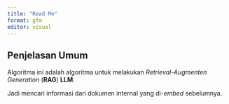 ```yaml
---
title: "Read Me"
format: gfm
editor: visual
---
```


## Penjelasan Umum

Algoritma ini adalah algoritma untuk melakukan _Retrieval-Augmenten Generation_ (__RAG__) __LLM__.

Jadi mencari informasi dari dokumen internal yang di-_embed_ sebelumnya.